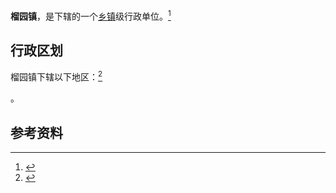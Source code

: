 {{中国乡级行政区|37/04/04/103/000}}

'''榴园镇'''，是{{PRC admin/fullname|37/04/04/103/000|3}}下辖的一个[[乡镇|乡镇]]级行政单位。<ref>{{PRC admin/ref sgc|{{PRC admin/parent|37/04/04/103/000}}}}</ref>

== 行政区划 ==

榴园镇下辖以下地区：<ref>{{PRC admin/ref sgc|37/04/04/103/000}}</ref>

{{PRC admin/children|37/04/04/103/000}}。

== 参考资料 ==

{{reflist}}

{{行政区划小作品}}
{{PRC admin/navcat|37/04/04/103/000}}